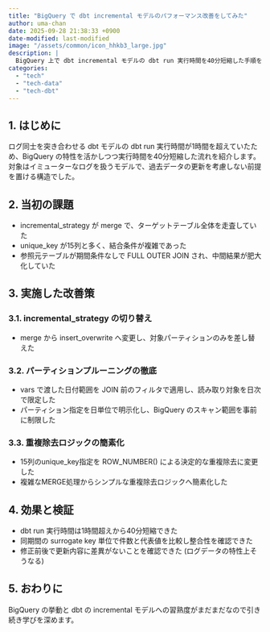 ```yaml
---
title: "BigQuery で dbt incremental モデルのパフォーマンス改善をしてみた"
author: uma-chan
date: 2025-09-28 21:38:33 +0900
date-modified: last-modified
image: "/assets/common/icon_hhkb3_large.jpg"
description: |
  BigQuery 上で dbt incremental モデルの dbt run 実行時間を40分短縮した手順を共有する
categories:
  - "tech"
  - "tech-data"
  - "tech-dbt"
---
```


## 1. はじめに

ログ同士を突き合わせる dbt モデルの dbt run 実行時間が1時間を超えていたため、BigQuery の特性を活かしつつ実行時間を40分短縮した流れを紹介します。対象はイミューターなログを扱うモデルで、過去データの更新を考慮しない前提を置ける構造でした。

## 2. 当初の課題

- incremental_strategy が merge で、ターゲットテーブル全体を走査していた
- unique_key が15列と多く、結合条件が複雑であった
- 参照元テーブルが期間条件なしで FULL OUTER JOIN され、中間結果が肥大化していた

## 3. 実施した改善策

### 3.1. incremental_strategy の切り替え

- merge から insert_overwrite へ変更し、対象パーティションのみを差し替えた

### 3.2. パーティションプルーニングの徹底

- vars で渡した日付範囲を JOIN 前のフィルタで適用し、読み取り対象を日次で限定した
- パーティション指定を日単位で明示化し、BigQuery のスキャン範囲を事前に制限した

### 3.3. 重複除去ロジックの簡素化

- 15列のunique_key指定を ROW_NUMBER() による決定的な重複除去に変更した
- 複雑なMERGE処理からシンプルな重複除去ロジックへ簡素化した

## 4. 効果と検証

- dbt run 実行時間は1時間超えから40分短縮できた
- 同期間の surrogate key 単位で件数と代表値を比較し整合性を確認できた
- 修正前後で更新内容に差異がないことを確認できた (ログデータの特性上そうなる)

## 5. おわりに

BigQuery の挙動と dbt の incremental モデルへの習熟度がまだまだなので引き続き学びを深めます。
